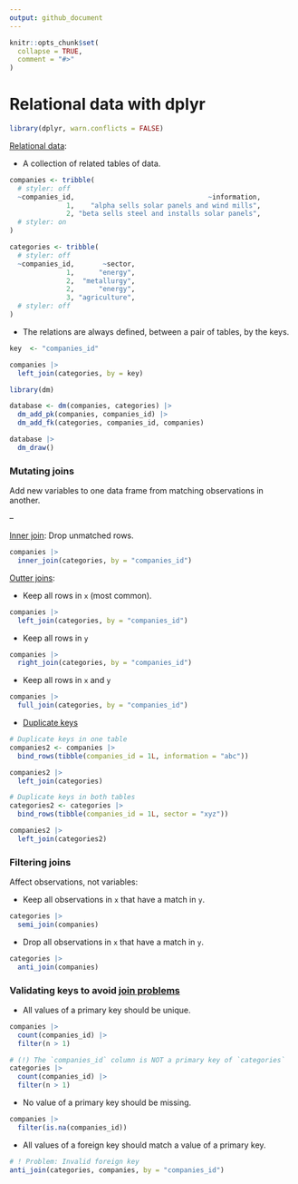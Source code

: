 ```yaml
---
output: github_document
---
```


```r
knitr::opts_chunk$set(
  collapse = TRUE,
  comment = "#>"
)
```

# Relational data with dplyr

```r
library(dplyr, warn.conflicts = FALSE)
```

[Relational data](https://r4ds.had.co.nz/relational-data.html):

* A collection of related tables of data.

```r
companies <- tribble(
  # styler: off
  ~companies_id,                                 ~information,
              1,    "alpha sells solar panels and wind mills",
              2, "beta sells steel and installs solar panels",
  # styler: on
)

categories <- tribble(
  # styler: off
  ~companies_id,       ~sector,
              1,      "energy",
              2,  "metallurgy",
              2,      "energy",
              3, "agriculture",
  # styler: off
)
```

* The relations are always defined,  between a pair of tables, by the keys.

```r
key  <- "companies_id"

companies |>
  left_join(categories, by = key)
```

```r
library(dm)

database <- dm(companies, categories) |>
  dm_add_pk(companies, companies_id) |>
  dm_add_fk(categories, companies_id, companies)

database |> 
  dm_draw()
```

### Mutating joins

Add new variables to one data frame from matching observations in another.

--

[Inner join](https://r4ds.had.co.nz/relational-data.html#mutating-joins): Drop
unmatched rows.

```r
companies |>
  inner_join(categories, by = "companies_id")
```

[Outter joins](https://r4ds.had.co.nz/relational-data.html#outer-join):

* Keep all rows in `x` (most common).

```r
companies |>
  left_join(categories, by = "companies_id")
```

* Keep all rows in `y`

```r
companies |>
  right_join(categories, by = "companies_id")
```

* Keep all rows in `x` and `y`

```r
companies |>
  full_join(categories, by = "companies_id")
```

* [Duplicate keys](https://r4ds.had.co.nz/relational-data.html#join-matches)

```r
# Duplicate keys in one table
companies2 <- companies |>
  bind_rows(tibble(companies_id = 1L, information = "abc"))

companies2 |>
  left_join(categories)

# Duplicate keys in both tables
categories2 <- categories |>
  bind_rows(tibble(companies_id = 1L, sector = "xyz"))

companies2 |>
  left_join(categories2)
```

### Filtering joins

Affect observations, not variables:

* Keep all observations in `x` that have a match in `y`.

```r
categories |> 
  semi_join(companies)
```

* Drop all observations in `x` that have a match in `y`.

```r
categories |> 
  anti_join(companies)
```

### Validating keys to avoid [join problems](https://r4ds.had.co.nz/relational-data.html#join-problems)

* All values of a primary key should be unique.

```r
companies |>
  count(companies_id) |>
  filter(n > 1)

# (!) The `companies_id` column is NOT a primary key of `categories`
categories |>
  count(companies_id) |>
  filter(n > 1)
```

* No value of a primary key should be missing.

```r
companies |>
  filter(is.na(companies_id))
```

* All values of a foreign key should match a value of a primary key.

```r
# ! Problem: Invalid foreign key
anti_join(categories, companies, by = "companies_id")
```
